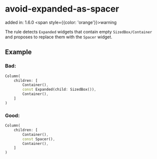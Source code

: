 # avoid-expanded-as-spacer
added in: 1.6.0 <span style={{color: 'orange'}}>warning</span>

The rule detects `Expanded` widgets that contain empty `SizedBox/Container` and proposes to replace them with the `Spacer` widget.

## Example
### Bad:
```dart
Column(
    children: [
        Container(),
        const Expanded(child: SizedBox()),
        Container(),
    ]
)
```
### Good:
```dart
Column(
    children: [
        Container(),
        const Spacer(),
        Container(),
    ]
)
```
